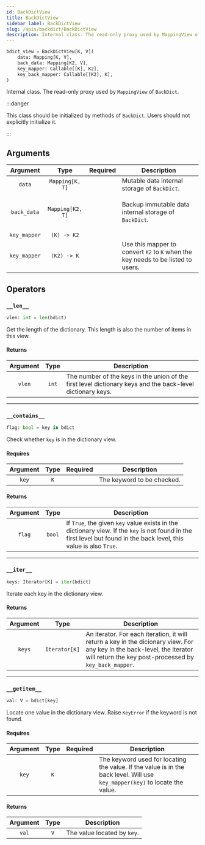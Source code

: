 ```yaml
---
id: BackDictView
title: BackDictView
sidebar_label: BackDictView
slug: /apis/backdict/BackDictView
description: Internal class. The read-only proxy used by MappingView of BackDict.
---
```




<APITopBar type="class" isPrivate={true} source="backdict.BackDictView" />

```python
bdict_view = BackDictView[K, V](
    data: Mapping[K, V],
    back_data: Mapping[K2, V],
    key_mapper: Callable[[K], K2],
    key_back_mapper: Callable[[K2], K],
)
```

Internal class. The read-only proxy used by `MappingView` of `BackDict`.

:::danger

This class should be initialized by methods of `BackDict`. Users should not
explicitly initialize it.

:::

## Arguments

|   Argument   |       Type       |             Required              | <center>Description</center>                                                     |
| :----------: | :--------------: | :-------------------------------: | -------------------------------------------------------------------------------- |
|    `data`    | `Mapping[K, T]`  | <InlineIcon icon={vsiCheckIcon}/> | Mutable data internal storage of `BackDict`.                                     |
| `back_data`  | `Mapping[K2, T]` | <InlineIcon icon={vsiCheckIcon}/> | <p>Backup immutable data internal storage of `BackDict`.</p>                     |
| `key_mapper` |   `(K) -> K2`    | <InlineIcon icon={vsiCheckIcon}/> |
| `key_mapper` |   `(K2) -> K`    | <InlineIcon icon={vsiCheckIcon}/> | Use this mapper to convert `K2` to `K` when the key needs to be listed to users. |

## Operators

### <IconObjType type="op"/> `__len__`

```python
vlen: int = len(bdict)
```

Get the length of the dictionary. This length is also the number of items in this view.

#### Returns

| Argument | Type  | <center>Description</center>                                                                               |
| :------: | :---: | :--------------------------------------------------------------------------------------------------------- |
|  `vlen`  | `int` | The number of the keys in the union of the first level dictionary keys and the back-level dictionary keys. |

---

### <IconObjType type="op"/> `__contains__`

```python
flag: bool = key in bdict
```

Check whether `key` is in the dictionary view.

#### Requires

| Argument | Type |             Required              | <center>Description</center> |
| :------: | :--: | :-------------------------------: | ---------------------------- |
|  `key`   | `K`  | <InlineIcon icon={vsiCheckIcon}/> | The keyword to be checked.   |

#### Returns

| Argument |  Type  | <center>Description</center>                                                                                                                                         |
| :------: | :----: | :------------------------------------------------------------------------------------------------------------------------------------------------------------------- |
|  `flag`  | `bool` | If `True`, the given `key` value exists in the dictionary view. If the `key` is not found in the first level but found in the back level, this value is also `True`. |

---

### <IconObjType type="op"/> `__iter__`

```python
keys: Iterator[K] = iter(bdict)
```

Iterate each key in the dictionary view.

#### Returns

| Argument |     Type      | <center>Description</center>                                                                                                                                                      |
| :------: | :-----------: | :-------------------------------------------------------------------------------------------------------------------------------------------------------------------------------- |
|  `keys`  | `Iterator[K]` | An iterator. For each iteration, it will return a key in the dicionary view. For any key in the back-level, the iterator will return the key post-processed by `key_back_mapper`. |

---

### <IconObjType type="op"/> `__getitem__`

```python
val: V = bdict[key]
```

Locate one value in the dictionary view. Raise `KeyError` if the keyword is not found.

#### Requires

| Argument | Type |             Required              | <center>Description</center>                                                                                                |
| :------: | :--: | :-------------------------------: | --------------------------------------------------------------------------------------------------------------------------- |
|  `key`   | `K`  | <InlineIcon icon={vsiCheckIcon}/> | The keyword used for locating the value. If the value is in the back level. Will use `key_mapper(key)` to locate the value. |

#### Returns

| Argument | Type | <center>Description</center> |
| :------: | :--: | :--------------------------- |
|  `val`   | `V`  | The value located by `key`.  |
